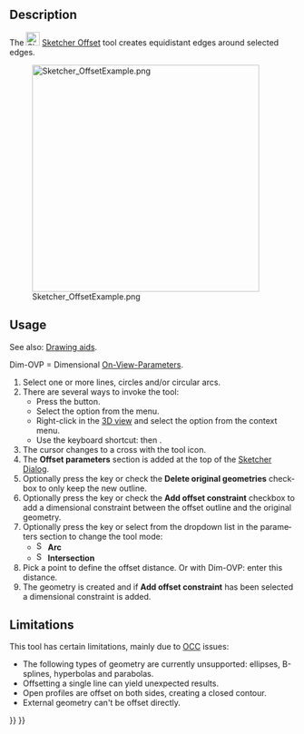 <languages/>

<div lang="en" dir="ltr" class="mw-content-ltr">
{{Docnav
|[[Sketcher_Scale|Scale transform]]
|[[Sketcher_Symmetry|Symmetry]]
|[[Sketcher_Workbench|Sketcher]]
|IconL=Sketcher_Scale.svg‎
|IconR=Sketcher_Symmetry.svg‎
|IconC=Workbench_Sketcher.svg
}}
</div>

<div lang="en" dir="ltr" class="mw-content-ltr">
{{GuiCommand
|Name=Sketcher Offset
|MenuLocation=Sketch → Sketcher tools → Offset geometry
|Workbenches=[[Sketcher_Workbench|Sketcher]]
|Shortcut={{KEY|Z}} {{KEY|T}}
|Version=1.0
|SeeAlso=
}}
</div>

<div lang="en" dir="ltr" class="mw-content-ltr">
==Description==
</div>

<div lang="en" dir="ltr" class="mw-content-ltr">
The [[Image:Sketcher_Offset.svg|24px]] [[Sketcher_Offset|Sketcher Offset]] tool creates equidistant edges around selected edges.
</div>

[[Image:Sketcher_OffsetExample.png‎|400px]]
<div lang="en" dir="ltr" class="mw-content-ltr">
{{Caption|Equidistant edges around a closed (O) and an open (U) construction polyline}}
</div>

<div lang="en" dir="ltr" class="mw-content-ltr">
==Usage==
</div>

<div lang="en" dir="ltr" class="mw-content-ltr">
See also: [[Sketcher_Workbench#Drawing_aids|Drawing aids]].
</div>

<div lang="en" dir="ltr" class="mw-content-ltr">
Dim-OVP = Dimensional [[Sketcher_Preferences#General|On-View-Parameters]].
</div>

<div lang="en" dir="ltr" class="mw-content-ltr">
# Select one or more lines, circles and/or circular arcs.
# There are several ways to invoke the tool:
#* Press the {{Button|[[Image:Sketcher_Offset.svg|16px]] [[Sketcher_Offset|Offset geometry]]}} button.
#* Select the {{MenuCommand|Sketcher → Sketcher tools → [[Image:Sketcher_Offset.svg|16px]] Offset geometry}} option from the menu.
#* Right-click in the [[3D_view|3D view]] and select the {{MenuCommand|[[Image:Sketcher_Offset.svg|16px]] Offset geometry}} option from the context menu.
#* Use the keyboard shortcut: {{KEY|Z}} then {{KEY|T}}.
# The cursor changes to a cross with the tool icon.
# The '''Offset parameters''' section is added at the top of the [[Sketcher_Dialog|Sketcher Dialog]].
# Optionally press the {{KEY|U}} key or check the '''Delete original geometries''' checkbox to only keep the new outline.
# Optionally press the {{KEY|J}} key or check the '''Add offset constraint''' checkbox to add a dimensional constraint between the offset outline and the original geometry.
# Optionally press the {{KEY|M}} key or select from the dropdown list in the parameters section to change the tool mode:
#* [[Image:Sketcher_OffsetArc.svg|16px]] '''Arc'''
#* [[Image:Sketcher_OffsetIntersection.svg|16px]] '''Intersection'''
# Pick a point to define the offset distance. Or with Dim-OVP: enter this distance.
# The geometry is created and if '''Add offset constraint''' has been selected a dimensional constraint is added.
</div>

<div lang="en" dir="ltr" class="mw-content-ltr">
==Limitations==
</div>

<div lang="en" dir="ltr" class="mw-content-ltr">
This tool has certain limitations, mainly due to [[OpenCASCADE|OCC]] issues:
* The following types of geometry are currently unsupported: ellipses, B-splines, hyperbolas and parabolas.
* Offsetting a single line can yield unexpected results.
* Open profiles are offset on both sides, creating a closed contour.
* External geometry can't be offset directly.
</div>


<div lang="en" dir="ltr" class="mw-content-ltr">
{{Docnav
|[[Sketcher_Scale|Scale transform]]
|[[Sketcher_Symmetry|Symmetry]]
|[[Sketcher_Workbench|Sketcher]]
|IconL=Sketcher_Scale.svg‎
|IconR=Sketcher_Symmetry.svg‎
|IconC=Workbench_Sketcher.svg
}}
</div>

{{Sketcher_Tools_navi{{#translation:}}}}
{{Userdocnavi{{#translation:}}}}